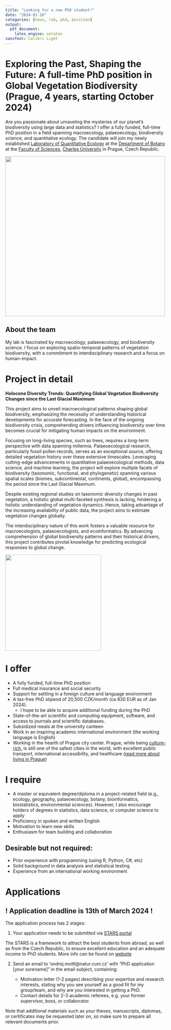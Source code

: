 ```yaml
---
title: "Looking for a new PhD student!"
date: "2024-01-10"
categories: [news, lab, phd, position] 
output:
  pdf_document:
    latex_engine: xelatex
sansfont: Calibri Light
---
```


# Exploring the Past, Shaping the Future: A full-time PhD position in Global Vegetation Biodiversity (Prague, 4 years, starting October 2024)

Are you passionate about unraveling the mysteries of our planet's biodiversity using large data and statistics? I offer a fully funded, full-time PhD position in a field spanning macroecology, palaeoecology, biodiversity science, and quantitative ecology. The candidate will join my newly established [Laboratory of Quantitative Ecology](https://ondrejmottl.github.io/lab/about_the_lab.html) at the [Department of Botany](https://www.natur.cuni.cz/biology/botany ) at the [Faculty of Sciences](https://www.natur.cuni.cz/eng), [Charles University](https://cuni.cz/uken-1.html) in Prague, Czech Republic.

![](./img/PR-iF_znak_UK_1c_pos_en.png){width=500 fig-align="center"}

## About the team 
My lab is fascinated by macroecology, palaeoecology, and biodiversity science. I focus on exploring spatio-temporal patterns of vegetation biodiversity, with a commitment to interdisciplinary research and a focus on human-impact.

# Project in detail   

**Holocene Diversity Trends: Quantifying Global Vegetation Biodiversity Changes since the Last Glacial Maximum** 

This project aims to unveil macroecological patterns shaping global biodiversity, emphasizing the necessity of understanding historical developments for accurate forecasting. In the face of the ongoing biodiversity crisis, comprehending drivers influencing biodiversity over time becomes crucial for mitigating human impacts on the environment.

Focusing on long-living species, such as trees, requires a long-term perspective with data spanning millennia. Palaeoecological research, particularly fossil pollen records, serves as an exceptional source, offering detailed vegetation history over these extensive timescales. Leveraging cutting-edge advancements in quantitative palaeoecological methods, data science, and machine learning, the project will explore multiple facets of biodiversity (taxonomic, functional, and phylogenetic) spanning various spatial scales (biomes, subcontinental, continents, global), encompassing the period since the Last Glacial Maximum.

Despite existing regional studies on taxonomic diversity changes in past vegetation, a holistic global multi-faceted synthesis is lacking, hindering a holistic understanding of vegetation dynamics. Hence, taking advantage of the increasing availability of public data, the project aims to estimate vegetation changes globally.

The interdisciplinary nature of this work fosters a valuable resource for macroecologists, palaeoecologists, and ecoinformatics. By advancing comprehension of global biodiversity patterns and their historical drivers, this project contributes pivotal knowledge for predicting ecological responses to global change.

![](./img/HoloceneDiversityTrends_HD.png){width=300 fig-align="center"}

# I offer
- A fully funded, full-time PhD position
- Full medical insurance and social security
- Support for settling in a foreign culture and language environment 
- A tax-free PhD stipend of 20,500 CZK/month (ca 830 EUR as of Jan 2024).
  - I hope to be able to acquire additional funding during the PhD
- State-of-the-art scientific and computing equipment, software, and access to journals and scientific databases.
- Subsidized meals at the university canteen
- Work in an inspiring academic international environment (the working language is English)
- Working in the hearth of Prague city center. Prague, while being [culture-rich](https://goout.net/en/), is still one of the safest cities in the world, with excellent public transport, international accessibility, and healthcare ([read more about living in Prague](https://stars-natur.cz/practical-info))

# I require
- A master or equivalent degree/diploma in a project-related field (e.g., ecology, geography, palaeoecology, botany, bioinformatics, biostatistics, environmental sciences). However, I also encourage holders of degrees in statistics, data science, or computer science to apply
- Proficiency in spoken and written English
- Motivation to learn new skills
- Enthusiasm for team building and collaboration

## Desirable but not required:
- Prior experience with programming (using R, Python, C#, etc)
- Solid background in data analysis and statistical testing 
- Experience from an international working environment 

# Applications

## ! **Application deadline is 13th of March 2024** !

The application process has 2 stages:

1. Your application needs to be submitted via [STARS portal](https://stars-natur.cz/phd-positions/biology/holocene-diversity-trends-quantifying-global-vegetation-biodiversity-changes-since-the-last-glacial-maximum?topicId=347&back=9ujx7&do=applicationModal)
   
The STARS is a framework to attract the best students from abroad, as well as from the Czech Republic, to ensure excellent education and an adequate income to PhD students. More info can be found on [website](https://stars-natur.cz/)

2. Send an email to 'ondrej.mottl@natur.cuni.cz' with "PhD application [your surename]" in the email subject, containing:
   
   -  Motivation letter (1-2 pages) describing your expertise and research interests, stating why you see yourself as a good fit for my group/team, and why are you interested in getting a PhD.
   - Contact details for 2-3 academic referees, e.g. your former supervisor, boss, or collaborator.

Note that additional materials such as your theses, manuscripts, diplomas, or certificates may be requested later on, so make sure to prepare all relevant documents prior.

